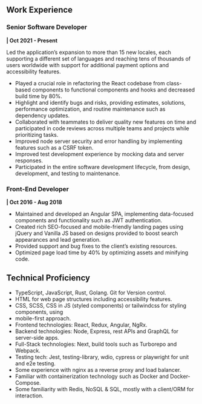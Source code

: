 
## Work Experience

### Senior Software Developer

**<LinkWithIcon className="inline-flex" href="https://codeparticle.com/" icon="globe" text="Code Particle" /> | Oct 2021 - Present**

Led the application’s expansion to more than 15 new locales, each supporting a different set of languages and reaching tens of thousands of users worldwide with support for additional payment options and accessibility features.

- Played a crucial role in refactoring the React codebase from class-based components
  to functional components and hooks and decreased build time by 80%.
- Highlight and identify bugs and risks, providing estimates, solutions, performance
  optimization, and routine maintenance such as dependency updates.
- Collaborated with teammates to deliver quality new features on time and participated
  in code reviews across multiple teams and projects while prioritizing tasks.
- Improved node server security and error handling by implementing features such as a
  CSRF token.
- Improved test development experience by mocking data and server responses.
- Participated in the entire software development lifecycle, from design, development,
  and testing to maintenance.

### Front-End Developer

**<LinkWithIcon className="inline-flex" href="http://ill.co.il/" icon="globe" text="ILL" /> | Oct 2016 - Aug 2018**

- Maintained and developed an Angular SPA, implementing data-focused components
  and functionality such as JWT authentication.
- Created rich SEO-focused and mobile-friendly landing pages using jQuery and Vanilla
  JS based on designs provided to boost search appearances and lead generation.
- Provided support and bug fixes to the client’s existing resources.
- Optimized page load time by 40% by optimizing assets and minifying code.

## Technical Proficiency

- TypeScript, JavaScript, Rust, Golang. Git for Version control.
- HTML for web page structures including accessibility features.
- CSS, SCSS, CSS in JS (styled components) or tailwindcss for styling components, using
- mobile-first approach.
- Frontend technologies: React, Redux, Angular, NgRx.
- Backend technologies: Node, Express, rest APIs and GraphQL for server-side apps.
- Full-Stack technologies: Next, build tools such as Turborepo and Webpack.
- Testing tech: Jest, testing-library, wdio, cypress or playwright for unit and e2e testing.
- Some experience with nginx as a reverse proxy and load balancer.
- Familiar with containerization technology such as Docker and Docker-Compose.
- Some familiarity with Redis, NoSQL & SQL, mostly with a client/ORM for interaction.
